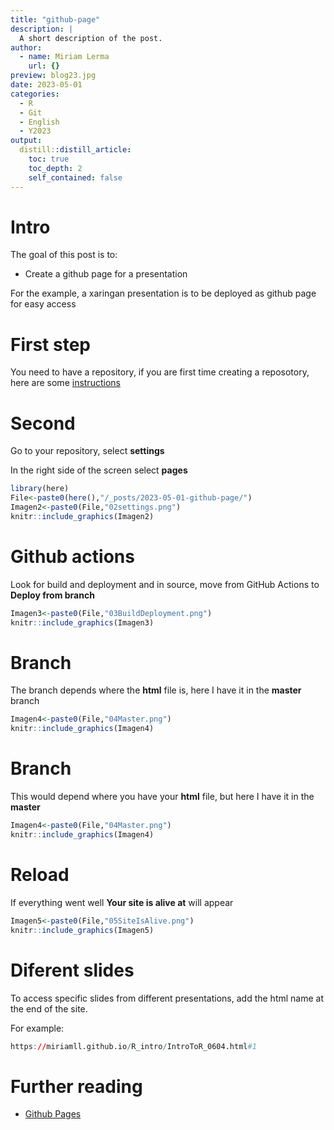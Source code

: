 ```yaml
---
title: "github-page"
description: |
  A short description of the post.
author:
  - name: Miriam Lerma
    url: {}
preview: blog23.jpg
date: 2023-05-01
categories:
  - R
  - Git
  - English
  - Y2023
output:
  distill::distill_article:
    toc: true
    toc_depth: 2
    self_contained: false
---
```



# Intro

The goal of this post is to:  

- Create a github page for a presentation

For the example, a xaringan presentation is to be deployed as github page for easy access

# First step

You need to have a repository, if you are first time creating a reposotory, here are some [instructions](https://miriamll.github.io/git_pres/GitGithubZenodo#11)

# Second

Go to your repository, select **settings**

In the right side of the screen select **pages**

```r
library(here)
File<-paste0(here(),"/_posts/2023-05-01-github-page/")
Imagen2<-paste0(File,"02settings.png")
knitr::include_graphics(Imagen2)
```
# Github actions

Look for build and deployment and in source, move from GitHub Actions to **Deploy from branch**

```r
Imagen3<-paste0(File,"03BuildDeployment.png")
knitr::include_graphics(Imagen3)
```

# Branch

The branch depends where the **html** file is, here I have it in the **master** branch

```r
Imagen4<-paste0(File,"04Master.png")
knitr::include_graphics(Imagen4)
```

# Branch

This would depend where you have your **html** file, but here I have it in the **master**

```r
Imagen4<-paste0(File,"04Master.png")
knitr::include_graphics(Imagen4)
```

# Reload

If everything went well **Your site is alive at** will appear

```r
Imagen5<-paste0(File,"05SiteIsAlive.png")
knitr::include_graphics(Imagen5)
```

# Diferent slides

To access specific slides from different presentations, add the html name at the end of the site.

For example:

```r
https://miriamll.github.io/R_intro/IntroToR_0604.html#1
```


# Further reading

- [Github Pages](https://pages.github.com/)
